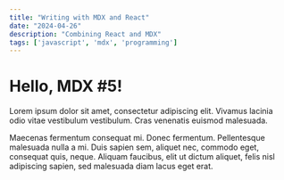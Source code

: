 ```yaml
---
title: "Writing with MDX and React"
date: "2024-04-26"
description: "Combining React and MDX"
tags: ['javascript', 'mdx', 'programming']
---
```


# Hello, MDX #5!

Lorem ipsum dolor sit amet, consectetur adipiscing elit. Vivamus lacinia odio vitae vestibulum vestibulum. Cras venenatis euismod malesuada.

Maecenas fermentum consequat mi. Donec fermentum. Pellentesque malesuada nulla a mi. Duis sapien sem, aliquet nec, commodo eget, consequat quis, neque. Aliquam faucibus, elit ut dictum aliquet, felis nisl adipiscing sapien, sed malesuada diam lacus eget erat.
